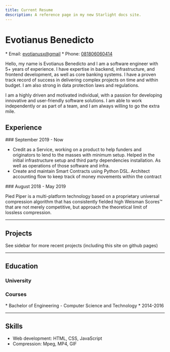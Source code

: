 ```yaml
---
title: Current Resume
description: A reference page in my new Starlight docs site.
---
```

# Evotianus Benedicto


<Card title="Contact">
* Email: <a href="mailto:evotianusx@gmail">evotianusx@gmail</a>
* Phone: <a href="tel:+6281806060414">081806060414</a>
</Card>

Hello, my name is Evotianus Benedicto and I am a software engineer with 5+ years of experience. I have expertise in backend, infrastructure, and  frontend development, as well as core banking systems. I have a proven track record of success in delivering complex projects on time and within budget. I am also strong in data protection laws and regulations.

I am a highly driven and motivated individual, with a passion for developing innovative and user-friendly software solutions. I am able to work independently or as part of a team, and I am always willing to go the extra mile.

## Experience


<Card title = "Nikel - Software Engineer II ">
### September 2019 - Now



 - Credit as a Service, working on a product to help funders and originators to lend to the masses with minimum setup. Helped in the initial infrastructure setup and third party dependencies installation. As well as operations of those software and infra.
 - Create and maintain Smart Contracts using Python DSL. Architect accounting flow to keep track of money movements within the contract
</Card>


<Card title = "Rockwell Automation - Client Engineer ">
### August 2018 - May 2019

Pied Piper is a multi-platform technology based on a proprietary universal
compression algorithm that has consistently fielded high Weisman Scores™ that
are not merely competitive, but approach the theoretical limit of lossless
compression.

</Card>

---
## Projects
See sidebar for more recent projects (including this site on github pages)

---
## Education

### University

### Courses

  <Card title = "XJTLU">
  * Bachelor of Engineering - Computer Science and Technology
  * 2014-2016
  </Card>

---

## Skills

 - Web development: HTML, CSS, JavaScript
 - Compression: Mpeg, MP4, GIF